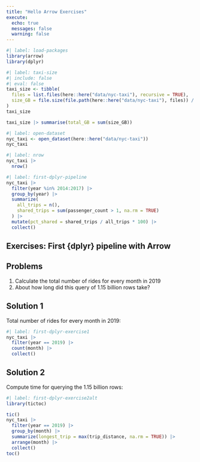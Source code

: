 ```yaml
---
title: "Hello Arrow Exercises"
execute:
  echo: true
  messages: false
  warning: false
---
```


```r
#| label: load-packages
library(arrow)
library(dplyr)
```

```r
#| label: taxi-size
#| include: false
#| eval: false
taxi_size <- tibble(
  files = list.files(here::here("data/nyc-taxi"), recursive = TRUE),
  size_GB = file.size(file.path(here::here("data/nyc-taxi"), files)) / 10**9
)
taxi_size

taxi_size |> summarise(total_GB = sum(size_GB))
```

```r
#| label: open-dataset
nyc_taxi <- open_dataset(here::here("data/nyc-taxi"))
nyc_taxi
```

```r
#| label: nrow
nyc_taxi |> 
  nrow()
```

```r
#| label: first-dplyr-pipeline
nyc_taxi |>
  filter(year %in% 2014:2017) |> 
  group_by(year) |>
  summarize(
    all_trips = n(),
    shared_trips = sum(passenger_count > 1, na.rm = TRUE)
  ) |>
  mutate(pct_shared = shared_trips / all_trips * 100) |>
  collect()
```

::: {#exercise-hello-nyc-taxi .callout-tip}
## Exercises: First {dplyr} pipeline with Arrow

::: panel-tabset
## Problems

1.  Calculate the total number of rides for every month in 2019
2.  About how long did this query of 1.15 billion rows take?

## Solution 1

Total number of rides for every month in 2019:

```r
#| label: first-dplyr-exercise1
nyc_taxi |> 
  filter(year == 2019) |>
  count(month) |>
  collect()
```

## Solution 2

Compute time for querying the 1.15 billion rows:

```r
#| label: first-dplyr-exercise2alt
library(tictoc)

tic()
nyc_taxi |> 
  filter(year == 2019) |>
  group_by(month) |>
  summarize(longest_trip = max(trip_distance, na.rm = TRUE)) |>
  arrange(month) |> 
  collect()
toc()
```
:::
:::
